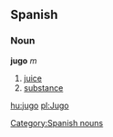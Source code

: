 == Spanish == 
=== Noun === 
'''jugo''' ''m'' 
# [[juice]] 
# [[substance]]
[[Category:Spanish nouns]]

[[hu:jugo]]
[[pl:Jugo]]